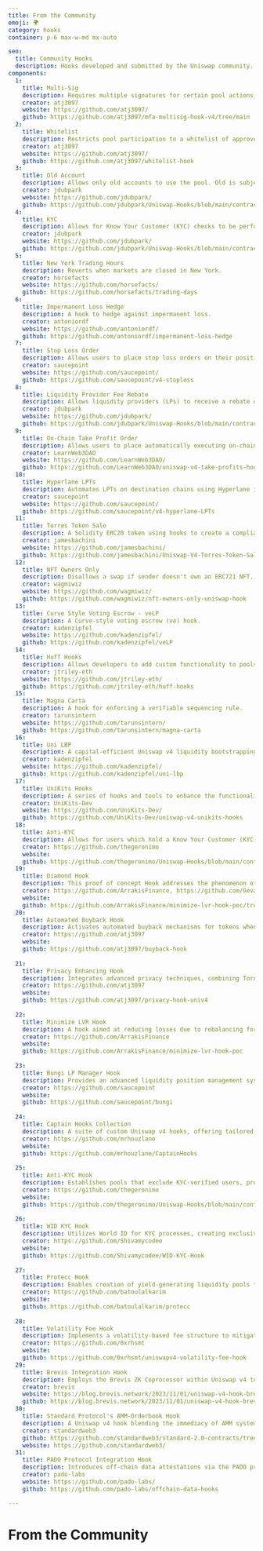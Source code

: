 ```yaml
---
title: From the Community
emoji: 🌍
category: hooks
container: p-6 max-w-md mx-auto

seo:
  title: Community Hooks
  description: Hooks developed and submitted by the Uniswap community.
components:
  1:
    title: Multi-Sig
    description: Requires multiple signatures for certain pool actions, such as adding or removing liquidity.
    creator: atj3097
    website: https://github.com/atj3097/
    github: https://github.com/atj3097/mfa-multisig-hook-v4/tree/main
  2:
    title: Whitelist
    description: Restricts pool participation to a whitelist of approved addresses.
    creator: atj3097
    website: https://github.com/atj3097/
    github: https://github.com/atj3097/whitelist-hook
  3:
    title: Old Account
    description: Allows only old accounts to use the pool. Old is subjective; it's the hook owner's job to define "old".
    creator: jdubpark
    website: https://github.com/jdubpark/
    github: https://github.com/jdubpark/Uniswap-Hooks/blob/main/contracts/OldAccountHook.sol
  4:
    title: KYC
    description: Allows for Know Your Customer (KYC) checks to be performed on users before they are allowed to trade on a pool.
    creator: jdubpark
    website: https://github.com/jdubpark/
    github: https://github.com/jdubpark/Uniswap-Hooks/blob/main/contracts/KYCHook.sol
  5:
    title: New York Trading Hours
    description: Reverts when markets are closed in New York.
    creator: horsefacts
    website: https://github.com/horsefacts/
    github: https://github.com/horsefacts/trading-days
  6:
    title: Impermanent Loss Hedge
    description: A hook to hedge against impermanent loss.
    creator: antoniordf
    website: https://github.com/antoniordf/
    github: https://github.com/antoniordf/impermanent-loss-hedge
  7:
    title: Stop Loss Order
    description: Allows users to place stop loss orders on their positions.
    creator: saucepoint
    website: https://github.com/saucepoint/
    github: https://github.com/saucepoint/v4-stoploss
  8:
    title: Liquidity Provider Fee Rebate
    description: Allows liquidity providers (LPs) to receive a rebate on the fees they pay when swapping tokens on a pool.
    creator: jdubpark
    website: https://github.com/jdubpark/
    github: https://github.com/jdubpark/Uniswap-Hooks/blob/main/contracts/LPFeeRebateHook.sol
  9:
    title: On-Chain Take Profit Order
    description: Allows users to place automatically executing on-chain "take-profit" orders.
    creator: LearnWeb3DAO
    website: https://github.com/LearnWeb3DAO/
    github: https://github.com/LearnWeb3DAO/uniswap-v4-take-profits-hook
  10:
    title: Hyperlane LPTs
    description: Automates LPTs on destination chains using Hyperlane in hooks.
    creator: saucepoint
    website: https://github.com/saucepoint/
    github: https://github.com/saucepoint/v4-hyperlane-LPTs
  11:
    title: Torres Token Sale
    description: A Solidity ERC20 token using hooks to create a compliant token sale system.
    creator: jamesbachini
    website: https://github.com/jamesbachini/
    github: https://github.com/jamesbachini/Uniswap-V4-Torres-Token-Sale
  12:
    title: NFT Owners Only
    description: Disallows a swap if sender doesn't own an ERC721 NFT.
    creator: wagmiwiz
    website: https://github.com/wagmiwiz/
    github: https://github.com/wagmiwiz/nft-owners-only-uniswap-hook
  13:
    title: Curve Style Voting Escrow - veLP
    description: A Curve-style voting escrow (ve) hook.
    creator: kadenzipfel
    website: https://github.com/kadenzipfel/
    github: https://github.com/kadenzipfel/veLP
  14:
    title: Huff Hooks
    description: Allows developers to add custom functionality to pools.
    creator: jtriley-eth
    website: https://github.com/jtriley-eth/
    github: https://github.com/jtriley-eth/huff-hooks
  15:
    title: Magna Carta
    description: A hook for enforcing a verifiable sequencing rule.
    creator: tarunsintern
    website: https://github.com/tarunsintern/
    github: https://github.com/tarunsintern/magna-carta
  16:
    title: Uni LBP
    description: A capital-efficient Uniswap v4 liquidity bootstrapping pool (LBP) hooks contract.
    creator: kadenzipfel
    website: https://github.com/kadenzipfel/
    github: https://github.com/kadenzipfel/uni-lbp
  17:
    title: UniKits Hooks
    description: A series of hooks and tools to enhance the functionality of Uniswap v4 Hooks.
    creator: UniKits-Dev
    website: https://github.com/UniKits-Dev/
    github: https://github.com/UniKits-Dev/uniswap-v4-unikits-hooks
  18:
    title: Anti-KYC
    description: Allows for users which hold a Know Your Customer (KYC) token to be banned from trading in a pool.
    creator: https://github.com/thegeronimo
    website:
    github: https://github.com/thegeronimo/Uniswap-Hooks/blob/main/contracts/AntiKYCHook.sol
  19:
    title: Diamond Hook
    description: This proof of concept Hook addresses the phenomenon of loss-versus-rebalancing (LVR), something which is costing AMM liquidity providers upwards of $100M. 
    creator: https://github.com/ArrakisFinance, https://github.com/Gevarist, https://github.com/kassandraoftroy, and https://github.com/The-CTra1n
    website:
    github: https://github.com/ArrakisFinance/minimize-lvr-hook-poc/tree/main
  20:
    title: Automated Buyback Hook
    description: Activates automated buyback mechanisms for tokens when market prices fall, bolstering stability through protocol-level interventions.
    creator: https://github.com/atj3097
    website:
    github: https://github.com/atj3097/buyback-hook
    
  21:
    title: Privacy Enhancing Hook
    description: Integrates advanced privacy techniques, combining Tornado Cash-style anonymity with Merkle trees and ZK Snarks to secure and privatize transactions.
    creator: https://github.com/atj3097
    website:
    github: https://github.com/atj3097/privacy-hook-univ4
    
  22:
    title: Minimize LVR Hook
    description: A hook aimed at reducing losses due to rebalancing for liquidity providers, potentially preserving capital and enhancing returns.
    creator: https://github.com/ArrakisFinance
    website:
    github: https://github.com/ArrakisFinance/minimize-lvr-hook-poc
    
  23:
    title: Bungi LP Manager Hook
    description: Provides an advanced liquidity position management system, offering more dynamic features for LPs than Uniswap's standard position test.
    creator: https://github.com/saucepoint
    website:
    github: https://github.com/saucepoint/bungi
    
  24:
    title: Captain Hooks Collection
    description: A suite of custom Uniswap v4 hooks, offering tailored functionalities for traditional finance sectors with dynamic fee models within the DEX.
    creator: https://github.com/mrhouzlane
    website:
    github: https://github.com/mrhouzlane/CaptainHooks
    
  25:
    title: Anti-KYC Hook
    description: Establishes pools that exclude KYC-verified users, providing an alternative space for privacy-focused DeFi participation.
    creator: https://github.com/thegeronimo
    website:
    github: https://github.com/thegeronimo/Uniswap-Hooks/blob/main/contracts/AntiKYCHook.sol
    
  26:
    title: WID KYC Hook
    description: Utilizes World ID for KYC processes, creating exclusive pools for verified users within the World Coin's identification framework.
    creator: https://github.com/Shivamycodee
    website:
    github: https://github.com/Shivamycodee/WID-KYC-Hook
    
  27:
    title: Protecc Hook
    description: Enables creation of yield-generating liquidity pools through Spark Protocol's lending features, potentially increasing returns for LPs.
    creator: https://github.com/batoulalkarim
    website:
    github: https://github.com/batoulalkarim/protecc
    
  28:
    title: Volatility Fee Hook
    description: Implements a volatility-based fee structure to mitigate the effects of impermanent loss, enhancing liquidity for high-volatility assets.
    creator: https://github.com/0xrhsmt
    website:
    github: https://github.com/0xrhsmt/uniswapv4-volatility-fee-hook
  29:
    title: Brevis Integration Hook
    description: Employs the Brevis ZK Coprocessor within Uniswap v4 to analyze and utilize transaction histories, facilitating a VIP Trader Fee Discount model and other data-centric functionalities.
    creator: brevis
    website: https://blog.brevis.network/2023/11/01/uniswap-v4-hook-brevis-zk-coprocessor-data-driven-dex-experiences/
    github: https://blog.brevis.network/2023/11/01/uniswap-v4-hook-brevis-zk-coprocessor-data-driven-dex-experiences/
  30:
    title: Standard Protocol's AMM-Orderbook Hook
    description: A Uniswap v4 hook blending the immediacy of AMM systems with the detail-oriented nature of orderbooks, enhancing DeFi trade efficiency and market fluidity.
    creator: standardweb3
    github: https://github.com/standardweb3/standard-2.0-contracts/tree/main/contracts/uniswapv4
    website: https://github.com/standardweb3/
  31:
    title: PADO Protocol Integration Hook
    description: Introduces off-chain data attestations via the PADO protocol to Uniswap v4, offering a prototype for privacy-conscious and compliance-oriented token swapping experiences.
    creator: pado-labs
    website: https://github.com/pado-labs/
    github: https://github.com/pado-labs/offchain-data-hooks

---
```


# From the Community

<CollectionList
  componentsData={componentsData}
  componentContainer={componentContainer}
/>
